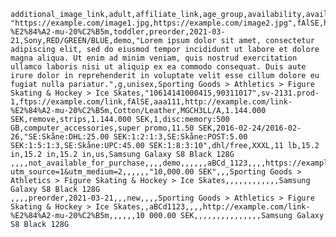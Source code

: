 ```csv
additional_image_link,adult,affiliate_link,age_group,availability,availability_date,brand,color,condition,description,energy_efficiency_class,gender,google_product_category,gtin,id,image_link,is_bundle,item_group_id,link,material,mpn,member_price,delta_command,pattern,price,prisjakt_id,product_detail(section_name:attribute_name:attribute_value),product_type,promotion_id,sale_price,sale_price_effective_date,shipping(country:region:service:price:min_handling_time:max_handling_time:min_transit_time:max_transit_time),shipping_label,size,shipping_weight,shipping_height,shipping_length,shipping_width,size_system,title
"https://example.com/image1.jpg,https://example.com/image2.jpg",fAlSE,http://example.com/link-%E2%84%A2-mu-20%C2%B5m,toddler,preorder,2021-03-21,Sony,RED/GREEN/BLUE,demo,"Lorem ipsum dolor sit amet, consectetur adipiscing elit, sed do eiusmod tempor incididunt ut labore et dolore magna aliqua. Ut enim ad minim veniam, quis nostrud exercitation ullamco laboris nisi ut aliquip ex ea commodo consequat. Duis aute irure dolor in reprehenderit in voluptate velit esse cillum dolore eu fugiat nulla pariatur.",g,unisex,Sporting Goods > Athletics > Figure Skating & Hockey > Ice Skates,"10614141000415,90311017",sv-2131.prod-1,ftps://example.com/link,fAlSE,aaa111,http://example.com/link-%E2%84%A2-mu-20%C2%B5m,Cotton/Leather,MGCH3LL/A,1.144.000 SEK,remove,strips,1.144.000 SEK,1,disc:memory:500 GB,computer_accessories,super promo,11.50 SEK,2016-02-24/2016-02-26,"SE:Skåne:DHL:25.00 SEK:1:2:1:3,SE:Skåne:POST:5.00 SEK:1:5:1:3,SE:Skåne:UPC:45.00 SEK:1:8:3:10",dhl/free,XXXL,11 lb,15.2 in,15.2 in,15.2 in,us,Samsung Galaxy S8 Black 128G
,,,,not_available_for_purchase,,,,demo,,,,,,aBCd_1123,,,,https://example.com/link?utm_source=1&utm_medium=2,,,,,,"10,000.00 SEK",,,Sporting Goods > Athletics > Figure Skating & Hockey > Ice Skates,,,,,,,,,,,,Samsung Galaxy S8 Black 128G
,,,,preorder,2021-03-21,,,new,,,,Sporting Goods > Athletics > Figure Skating & Hockey > Ice Skates,,aBCd1123,,,,http://example.com/link-%E2%84%A2-mu-20%C2%B5m,,,,,,10 000.00 SEK,,,,,,,,,,,,,,,Samsung Galaxy S8 Black 128G
```